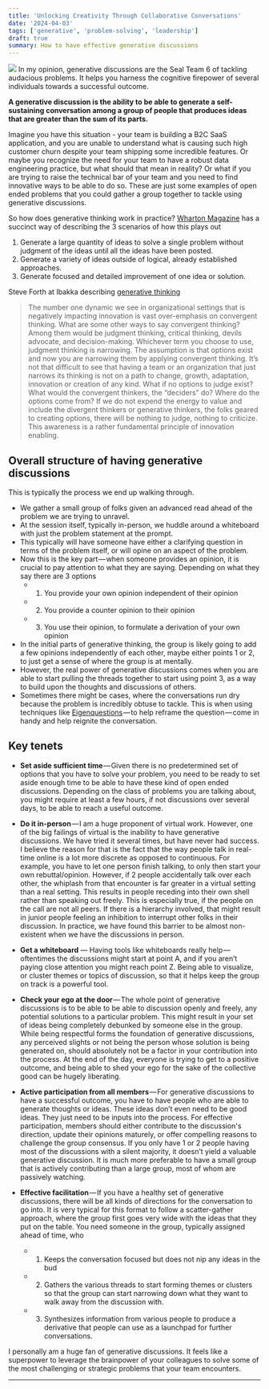 ```yaml
---
title: 'Unlocking Creativity Through Collaborative Conversations'
date: '2024-04-03'
tags: ['generative', 'problem-solving', 'leadership']
draft: true
summary: How to have effective generative discussions
---
```


![](/static/images/generative.jpeg)
In my opinion, generative discussions are the Seal Team 6 of tackling audacious problems. It helps you harness the cognitive firepower of several individuals towards a successful outcome. 

**A generative discussion is the ability to be able to generate a self-sustaining conversation among a group of people that produces ideas that are greater than the sum of its parts.**

Imagine you have this situation - your team is building a B2C SaaS application, and you are unable to understand what is causing such high customer churn despite your team shipping some incredible features. Or maybe you recognize the need for your team to have a robust data engineering practice, but what should that mean in reality? Or what if you are trying to raise the technical bar of your team and you need to find innovative ways to be able to do so. These are just some examples of  open ended problems that you could gather a group together to tackle using generative discussions. 

So how does generative thinking work in practice? [Wharton Magazine](https://magazine.wharton.upenn.edu/digital/power-of-generative-thinking-to-improve-company-strategy/) has a succinct way of describing the 3 scenarios of how this plays out 

1. Generate a large quantity of ideas to solve a single problem without judgment of the ideas until all the ideas have been posted.
2. Generate a variety of ideas outside of logical, already established approaches.
3. Generate focused and detailed improvement of one idea or solution.

Steve Forth at Ibakka describing [generative thinking](https://www.ibbaka.com/ibbaka-talent-blog/generative-thinking-as-a-critical-skill-a-conversation-with-gk-vanpatter)

> The number one dynamic we see in organizational settings that is negatively impacting innovation is vast over-emphasis on convergent thinking. What are some other ways to say convergent thinking? Among them would be judgment thinking, critical thinking, devils advocate, and decision-making. Whichever term you choose to use, judgment thinking is narrowing. The assumption is that options exist and now you are narrowing them by applying convergent thinking. It’s not that difficult to see that having a team or an organization that just narrows its thinking is not on a path to change, growth, adaptation, innovation or creation of any kind. What if no options to judge exist? What would the convergent thinkers, the “deciders” do? Where do the options come from? If we do not expend the energy to value and include the divergent thinkers or generative thinkers, the folks geared to creating options, there will be nothing to judge, nothing to criticize. This awareness is a rather fundamental principle of innovation enabling.


## Overall structure of having generative discussions

This is typically the process we end up walking through.

- We gather a small group of folks given an advanced read ahead of the problem we are trying to unravel. 
- At the session itself, typically in-person, we huddle around a whiteboard with just the problem statement at the prompt. 
- This typically will have someone have either a clarifying question in terms of the problem itself, or will opine on an aspect of the problem. 
- Now this is the key part — when someone provides an opinion, it is crucial to pay attention to what they are saying. Depending on what they say there are 3 options
    - 1) You provide your own opinion independent of their opinion
    - 2) You provide a counter opinion to their opinion 
    - 3) You use their opinion, to formulate a derivation of your own opinion
- In the initial parts of generative thinking, the group is likely going to add a few opinions independently of each other, maybe either points 1 or 2, to just get a sense of where the group is at mentally. 
- However, the real power of generative discussions comes when you are able to start pulling the threads together to start using point 3, as a way to build upon the thoughts and discussions of others. 
- Sometimes there might be cases, where the conversations run dry because the problem is incredibly obtuse to tackle. This is when using techniques like [Eigenquestions](https://coda.io/@shishir/eigenquestions-the-art-of-framing-problems) — to help reframe the question — come in handy and help reignite the conversation. 

## Key tenets 

- **Set aside sufficient time** — Given there is no predetermined set of options that you have to solve your problem, you need to be ready to set aside enough time to be able to have these kind of open ended discussions. Depending on the class of problems you are talking about, you might require at least a few hours, if not discussions over several days, to be able to reach a useful outcome. 

- **Do it in-person** — I am a huge proponent of virtual work. However, one of the big failings of virtual is the inability to have generative discussions. We have tried it several times, but have never had success. I believe the reason for that is the fact that the way people talk in real-time online is a lot more discrete as opposed to continuous. For example, you have to let one person finish talking, to only then start your own rebuttal/opinion. However, if 2 people accidentally talk over each other, the whiplash from that encounter is far greater in a virtual setting than a real setting. This results in people receding into their own shell rather than speaking out freely. This is especially true, if the people on the call are not all peers. If there is a hierarchy involved, that might result in junior people feeling an inhibition to interrupt other folks in their discussion. In practice, we have found this barrier to be almost non-existent when we have the discussions in person. 

- **Get a whiteboard** — Having tools like whiteboards really help — oftentimes the discussions might start at point A, and if you aren’t paying close attention you might reach point Z. Being able to visualize, or cluster themes or topics of discussion, so that it helps keep the group on track is a powerful tool.

- **Check your ego at the door** — The whole point of generative discussions is to be able to be able to discussion openly and freely, any potential solutions to a particular problem. This might result in your set of ideas being completely debunked by someone else in the group. While being respectful forms the foundation of generative discussions, any perceived slights or not being the person whose solution is being generated on, should absolutely not be a factor in your contribution into the process. At the end of the day, everyone is trying to get to a positive outcome, and being able to shed your ego for the sake of the collective good can be hugely liberating. 

- **Active participation from all members** — For generative discussions to have a successful outcome, you have to have people who are able to generate thoughts or ideas. These ideas don’t even need to be good ideas. They just need to be inputs into the process. For effective participation, members should either contribute to the discussion's direction, update their opinions maturely, or offer compelling reasons to challenge the group consensus. If you only have 1 or 2 people having most of the discussions with a silent majority, it doesn’t yield a valuable generative discussion. It is much more preferable to have a small group that is actively contributing than a large group, most of whom are passively watching. 

- **Effective facilitation** — If you have a healthy set of generative discussions, there will be all kinds of directions for the conversation to go into. It is very typical for this format to follow a scatter-gather approach, where the group first goes very wide with the ideas that they put on the table. You need someone in the group, typically assigned ahead of time, who
    - 1) Keeps the conversation focused but does not nip any ideas in the bud 
    - 2) Gathers the various threads to start forming themes or clusters so that the group can start narrowing down what they want to walk away from the discussion with. 
    - 3) Synthesizes information from various people to produce a derivative that people can use as a launchpad for further conversations. 

I personally am a huge fan of generative discussions. It feels like a superpower to leverage the brainpower of your colleagues to solve some of the most challenging or strategic problems that your team encounters. 

---

